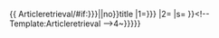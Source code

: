 {{ {{{|safesubst:}}} Articleretrieval/{{{{{|safesubst:}}}#if:{{yesno|{{{title|{{{t|yes}}}}}}}}||no}}title
|1={{{1|{{{page|}}}}}}
|2={{{2|}}}
|s={{{s}}}
}}<<noinclude />!-- Template:Articleretrieval -->{{{sign|{{{{{|safesubst:}}}4~}}}}}<noinclude>{{Documentation}}</noinclude>